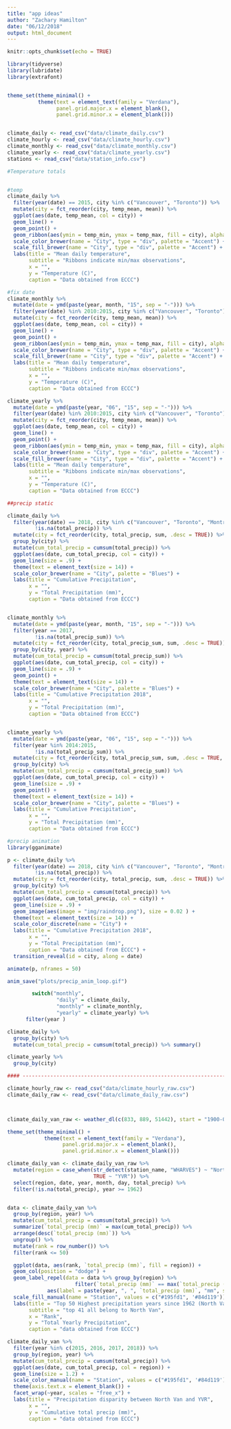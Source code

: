 ```yaml
---
title: "app ideas"
author: "Zachary Hamilton"
date: "06/12/2018"
output: html_document
---
```


```r
knitr::opts_chunk$set(echo = TRUE)
```

```r
library(tidyverse)
library(lubridate)
library(extrafont)


theme_set(theme_minimal() +
          theme(text = element_text(family = "Verdana"),
                panel.grid.major.x = element_blank(),
                panel.grid.minor.x = element_blank()))


climate_daily <- read_csv("data/climate_daily.csv")
climate_hourly <- read_csv("data/climate_hourly.csv")
climate_monthly <- read_csv("data/climate_monthly.csv")
climate_yearly <- read_csv("data/climate_yearly.csv")
stations <- read_csv("data/station_info.csv")

```

```r
#Temperature totals


#temp
climate_daily %>%
  filter(year(date) == 2015, city %in% c("Vancouver", "Toronto")) %>%
  mutate(city = fct_reorder(city, temp_mean, mean)) %>%
  ggplot(aes(date, temp_mean, col = city)) +
  geom_line() +
  geom_point() +
  geom_ribbon(aes(ymin = temp_min, ymax = temp_max, fill = city), alpha = 0.2) +
  scale_color_brewer(name = "City", type = "div", palette = "Accent") +
  scale_fill_brewer(name = "City", type = "div", palette = "Accent") +
  labs(title = "Mean daily temperature",
       subtitle = "Ribbons indicate min/max observations",
       x = "",
       y = "Temperature (C)",
       caption = "Data obtained from ECCC")

#fix date 
climate_monthly %>%
  mutate(date = ymd(paste(year, month, "15", sep = "-"))) %>%
  filter(year(date) %in% 2010:2015, city %in% c("Vancouver", "Toronto")) %>%
  mutate(city = fct_reorder(city, temp_mean, mean)) %>%
  ggplot(aes(date, temp_mean, col = city)) +
  geom_line() +
  geom_point() +
  geom_ribbon(aes(ymin = temp_min, ymax = temp_max, fill = city), alpha = 0.2) +
  scale_color_brewer(name = "City", type = "div", palette = "Accent") +
  scale_fill_brewer(name = "City", type = "div", palette = "Accent") +
  labs(title = "Mean daily temperature",
       subtitle = "Ribbons indicate min/max observations",
       x = "",
       y = "Temperature (C)",
       caption = "Data obtained from ECCC")

climate_yearly %>%
  mutate(date = ymd(paste(year, "06", "15", sep = "-"))) %>%
  filter(year(date) %in% 2010:2015, city %in% c("Vancouver", "Toronto")) %>%
  mutate(city = fct_reorder(city, temp_mean, mean)) %>%
  ggplot(aes(date, temp_mean, col = city)) +
  geom_line() +
  geom_point() +
  geom_ribbon(aes(ymin = temp_min, ymax = temp_max, fill = city), alpha = 0.2) +
  scale_color_brewer(name = "City", type = "div", palette = "Accent") +
  scale_fill_brewer(name = "City", type = "div", palette = "Accent") +
  labs(title = "Mean daily temperature",
       subtitle = "Ribbons indicate min/max observations",
       x = "",
       y = "Temperature (C)",
       caption = "Data obtained from ECCC")


```


```r

##precip static

climate_daily %>%
  filter(year(date) == 2018, city %in% c("Vancouver", "Toronto", "Montreal", "Victoria", "Ottawa"),
         !is.na(total_precip)) %>%
  mutate(city = fct_reorder(city, total_precip, sum, .desc = TRUE)) %>%
  group_by(city) %>%
  mutate(cum_total_precip = cumsum(total_precip)) %>% 
  ggplot(aes(date, cum_total_precip, col = city)) +
  geom_line(size = .9) +
  theme(text = element_text(size = 14)) +
  scale_color_brewer(name = "City", palette = "Blues") +
  labs(title = "Cumulative Precipitation",
       x = "",
       y = "Total Precipitation (mm)",
       caption = "Data obtained from ECCC")


climate_monthly %>%
  mutate(date = ymd(paste(year, month, "15", sep = "-"))) %>%
  filter(year == 2017,
         !is.na(total_precip_sum)) %>%
  mutate(city = fct_reorder(city, total_precip_sum, sum, .desc = TRUE)) %>%
  group_by(city, year) %>%
  mutate(cum_total_precip = cumsum(total_precip_sum)) %>% 
  ggplot(aes(date, cum_total_precip, col = city)) +
  geom_line(size = .9) +
  geom_point() +
  theme(text = element_text(size = 14)) +
  scale_color_brewer(name = "City", palette = "Blues") +
  labs(title = "Cumulative Precipitation 2018",
       x = "",
       y = "Total Precipitation (mm)",
       caption = "Data obtained from ECCC")


climate_yearly %>%
  mutate(date = ymd(paste(year, "06", "15", sep = "-"))) %>%
  filter(year %in% 2014:2015,
         !is.na(total_precip_sum)) %>% 
  mutate(city = fct_reorder(city, total_precip_sum, sum, .desc = TRUE, na.rm = TRUE)) %>%
  group_by(city) %>%
  mutate(cum_total_precip = cumsum(total_precip_sum)) %>%
  ggplot(aes(date, cum_total_precip, col = city)) +
  geom_line(size = .9) +
  geom_point() +
  theme(text = element_text(size = 14)) +
  scale_color_brewer(name = "City", palette = "Blues") +
  labs(title = "Cumulative Precipitation",
       x = "",
       y = "Total Precipitation (mm)",
       caption = "Data obtained from ECCC")
```


```r
#precip animation
library(gganimate)

p <- climate_daily %>%
  filter(year(date) == 2018, city %in% c("Vancouver", "Toronto", "Montreal", "Victoria", "Ottawa"),
         !is.na(total_precip)) %>%
  mutate(city = fct_reorder(city, total_precip, sum, .desc = TRUE)) %>%
  group_by(city) %>%
  mutate(cum_total_precip = cumsum(total_precip)) %>% 
  ggplot(aes(date, cum_total_precip, col = city)) +
  geom_line(size = .9) +
  geom_image(aes(image = "img/raindrop.png"), size = 0.02 ) +
  theme(text = element_text(size = 14)) +
  scale_color_discrete(name = "City") +
  labs(title = "Cumulative Precipitation 2018",
       x = "",
       y = "Total Precipitation (mm)",
       caption = "Data obtained from ECCC") +
  transition_reveal(id = city, along = date) 

animate(p, nframes = 50)

anim_save("plots/precip_anim_loop.gif")
```


```r
        switch("monthly",
                "daily" = climate_daily,
                "monthly" = climate_monthly,
                "yearly" = climate_yearly) %>%
      filter(year )
```


```r
climate_daily %>%
  group_by(city) %>%
  mutate(cum_total_precip = cumsum(total_precip)) %>% summary()

climate_yearly %>%
  group_by(city)
```


```r
#### ----------------------------------------------------------------------

climate_hourly_raw <- read_csv("data/climate_hourly_raw.csv")
climate_daily_raw <- read_csv("data/climate_daily_raw.csv")



climate_daily_van_raw <- weather_dl(c(833, 889, 51442), start = "1900-01-01", interval = "day")

theme_set(theme_minimal() +
            theme(text = element_text(family = "Verdana"),
                  panel.grid.major.x = element_blank(),
                  panel.grid.minor.x = element_blank()))

climate_daily_van <- climate_daily_van_raw %>%
  mutate(region = case_when(str_detect(station_name, "WHARVES") ~ "North Van (Wharf)",
                            TRUE ~ "YVR")) %>%
  select(region, date, year, month, day, total_precip) %>%
  filter(!is.na(total_precip), year >= 1962)


data <- climate_daily_van %>%
  group_by(region, year) %>%
  mutate(cum_total_precip = cumsum(total_precip)) %>% 
  summarize(`total_precip (mm)` = max(cum_total_precip)) %>%
  arrange(desc(`total_precip (mm)`)) %>%
  ungroup() %>%
  mutate(rank = row_number()) %>%
  filter(rank <= 50)

  ggplot(data, aes(rank, `total_precip (mm)`, fill = region)) +
  geom_col(position = "dodge") +
  geom_label_repel(data = data %>% group_by(region) %>%
                      filter(`total_precip (mm)` == max(`total_precip (mm)`)),
             aes(label = paste(year, ", ", `total_precip (mm)`, "mm", sep = ""))) +
  scale_fill_manual(name = "Station", values = c("#195fd1", '#84d119')) +
  labs(title = "Top 50 Highest precipitation years since 1962 (North Van/YVR)",
       subtitle = "top 41 all belong to North Van",
       x = "Rank",
       y = "Total Yearly Precipitation",
       caption = "data obtained from ECCC")

climate_daily_van %>%
  filter(year %in% c(2015, 2016, 2017, 2018)) %>%
  group_by(region, year) %>%
  mutate(cum_total_precip = cumsum(total_precip)) %>% 
  ggplot(aes(date, cum_total_precip, col = region)) +
  geom_line(size = 1.2) +
  scale_color_manual(name = "Station", values = c("#195fd1", '#84d119')) +
  theme(axis.text.x = element_blank()) +
  facet_wrap(~year, scales = "free_x") +
  labs(title = "Precipitation disparity between North Van and YVR",
       x = "",
       y = "Cumulative total precip (mm)",
       caption = "data obtained from ECCC")

```

